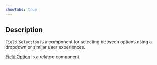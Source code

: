 ```yaml
---
showTabs: true
---
```


## Description

`Field.Selection` is a component for selecting between options using a dropdown or similar user experiences.

[Field.Option](/uilib/extensions/forms/base-fields/Option/) is a related component.
